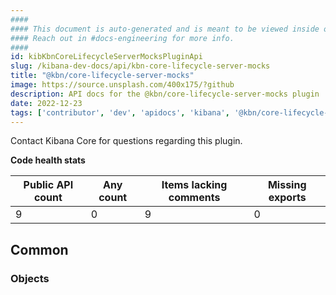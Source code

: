```yaml
---
####
#### This document is auto-generated and is meant to be viewed inside our experimental, new docs system.
#### Reach out in #docs-engineering for more info.
####
id: kibKbnCoreLifecycleServerMocksPluginApi
slug: /kibana-dev-docs/api/kbn-core-lifecycle-server-mocks
title: "@kbn/core-lifecycle-server-mocks"
image: https://source.unsplash.com/400x175/?github
description: API docs for the @kbn/core-lifecycle-server-mocks plugin
date: 2022-12-23
tags: ['contributor', 'dev', 'apidocs', 'kibana', '@kbn/core-lifecycle-server-mocks']
---
```




Contact Kibana Core for questions regarding this plugin.

**Code health stats**

| Public API count  | Any count | Items lacking comments | Missing exports |
|-------------------|-----------|------------------------|-----------------|
| 9 | 0 | 9 | 0 |

## Common

### Objects
<DocDefinitionList data={kbnCoreLifecycleServerMocksObj.common.objects}/>

